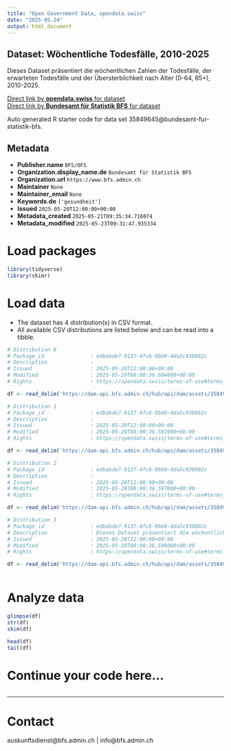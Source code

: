 ```yaml
---
title: "Open Government Data, opendata.swiss"
date: "2025-05-24"
output: html_document
---
```


## Dataset: Wöchentliche Todesfälle, 2010-2025

Dieses Dataset präsentiert die wöchentlichen Zahlen der Todesfälle, der erwarteten Todesfälle und der Übersterblichkeit nach Alter (0-64, 65+), 2010-2025.

[Direct link by **opendata.swiss** for dataset](https://opendata.swiss/de/dataset/wochentliche-todesfalle-2010-2025)<br>
[Direct link by **Bundesamt für Statistik BFS** for dataset](https://www.bfs.admin.ch/asset/de/ts-d-14.03.04.03-wr)

Auto generated R starter code for data set 35849645@bundesamt-fur-statistik-bfs.

## Metadata

- **Publisher.name** `BFS/OFS`
- **Organization.display_name.de** `Bundesamt für Statistik BFS`
- **Organization.url** `https://www.bfs.admin.ch`
- **Maintainer** `None`
- **Maintainer_email** `None`
- **Keywords.de** `['gesundheit']`
- **Issued** `2025-05-20T12:00:00+00:00`
- **Metadata_created** `2025-05-21T09:35:34.716074`
- **Metadata_modified** `2025-05-23T09:31:47.935334`


# Load packages

```r

library(tidyverse)
library(skimr)

```

# Load data

-   The dataset has 4 distribution(s) in CSV format.
-   All available CSV distributions are listed below and can be read into a tibble.

```r

# Distribution 0
# Package_id               : edbabde7-9137-4fc6-9bb0-4da5c938882c
# Description              : 
# Issued                   : 2025-05-20T12:00:00+00:00
# Modified                 : 2025-05-20T08:00:36.604000+00:00
# Rights                   : https://opendata.swiss/terms-of-use#terms_by_ask

df <- read_delim('https://dam-api.bfs.admin.ch/hub/api/dam/assets/35849649/master')

# Distribution 1
# Package_id               : edbabde7-9137-4fc6-9bb0-4da5c938882c
# Description              : 
# Issued                   : 2025-05-20T12:00:00+00:00
# Modified                 : 2025-05-20T08:00:36.592000+00:00
# Rights                   : https://opendata.swiss/terms-of-use#terms_by_ask

df <- read_delim('https://dam-api.bfs.admin.ch/hub/api/dam/assets/35849659/master')

# Distribution 2
# Package_id               : edbabde7-9137-4fc6-9bb0-4da5c938882c
# Description              : 
# Issued                   : 2025-05-20T12:00:00+00:00
# Modified                 : 2025-05-20T08:00:36.597000+00:00
# Rights                   : https://opendata.swiss/terms-of-use#terms_by_ask

df <- read_delim('https://dam-api.bfs.admin.ch/hub/api/dam/assets/35849665/master')

# Distribution 3
# Package_id               : edbabde7-9137-4fc6-9bb0-4da5c938882c
# Description              : Dieses Dataset präsentiert die wöchentlichen Zahlen der Todesfälle, der erwarteten Todesfälle und der Übersterblichkeit nach Alter (0-64, 65+), 2010-2025.
# Issued                   : 2025-05-20T12:00:00+00:00
# Modified                 : 2025-05-20T08:00:36.598000+00:00
# Rights                   : https://opendata.swiss/terms-of-use#terms_by_ask

df <- read_delim('https://dam-api.bfs.admin.ch/hub/api/dam/assets/35849666/master')



```

# Analyze data

```r

glimpse(df)
str(df)
skim(df)

head(df)
tail(df)

```

# Continue your code here...

```r

```

------------------------------------------------------------------------

# Contact

auskunftsdienst@bfs.admin.ch | info@bfs.admin.ch
